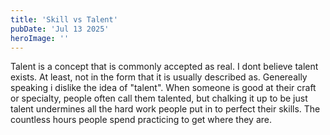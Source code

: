 ```yaml
---
title: 'Skill vs Talent'
pubDate: 'Jul 13 2025'
heroImage: ''
---
```

Talent is a concept that is commonly accepted as real. I dont believe talent exists. At least, not in the form that it is usually described as. Genereally speaking i dislike the idea of "talent". When someone is good at their craft or specialty, people often call them talented, but chalking it up to be just talent undermines all the hard work people put in to perfect their skills. The countless hours people spend practicing to get where they are.